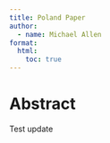 ---
title: Poland Paper
author:
  - name: Michael Allen
format:
  html: 
    toc: true
---

# Abstract

Test update
